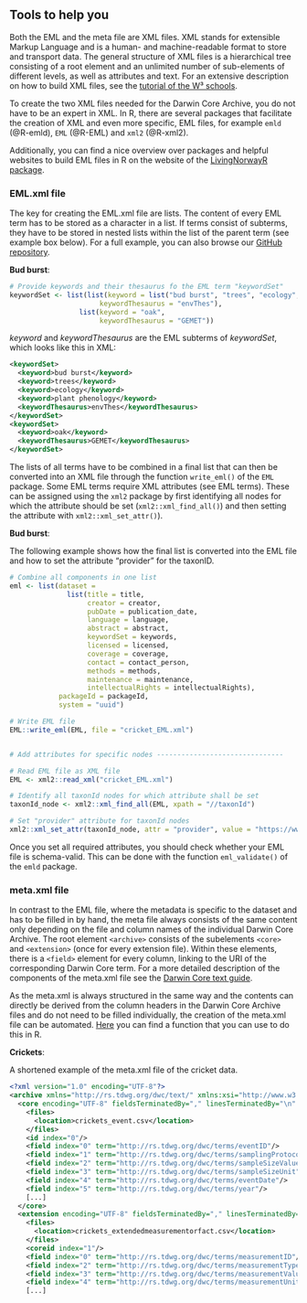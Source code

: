 
## Tools to help you

Both the EML and the meta file are XML files. XML stands for extensible Markup Language and is a human- and machine-readable format to store and transport data. The general structure of XML files is a hierarchical tree consisting of a root element and an unlimited number of sub-elements of different levels, as well as attributes and text. For an extensive description on how to build XML files, see the [tutorial of the W³ schools](https://www.w3schools.com/xml/default.asp). 

To create the two XML files needed for the Darwin Core Archive, you do not have to be an expert in XML. In R, there are several packages that facilitate the creation of XML and even more specific, EML files, for example `emld` (@R-emld), `EML` (@R-EML) and `xml2` (@R-xml2).

Additionally, you can find a nice overview over packages and helpful websites to build EML files in R on the website of the [LivingNorwayR package](https://livingnorway.github.io/LivingNorwayR/articles/EML_R_packages_overview.html).

### EML.xml file

The key for creating the EML.xml file are lists. The content of every EML term has to be stored as a character in a list. If terms consist of subterms, they have to be stored in nested lists within the list of the parent term (see example box below). For a full example, you can also browse our [GitHub repository](https://github.com/LTER-LIFE/FDFDT).

:::{.examplebox .exampleimg}
**Bud burst**:

```r
# Provide keywords and their thesaurus fo the EML term "keywordSet"
keywordSet <- list(list(keyword = list("bud burst", "trees", "ecology", "plant phenology"),
                      keywordThesaurus = "envThes"),
                 list(keyword = "oak",
                      keywordThesaurus = "GEMET"))
```

*keyword* and *keywordThesaurus* are the EML subterms of *keywordSet*, which looks like this in XML:

``` xml
<keywordSet>
  <keyword>bud burst</keyword>
  <keyword>trees</keyword>
  <keyword>ecology</keyword>
  <keyword>plant phenology</keyword>
  <keywordThesaurus>envThes</keywordThesaurus>
</keywordSet>
<keywordSet>
  <keyword>oak</keyword>
  <keywordThesaurus>GEMET</keywordThesaurus>
</keywordSet>
```
:::

The lists of all terms have to be combined in a final list that can then be converted into an XML file through the function `write_eml()` of the `EML` package.
Some EML terms require XML attributes (see EML terms). These can be assigned using the `xml2` package by first identifying all nodes for which the attribute should be set (`xml2::xml_find_all()`) and then setting the attribute with `xml2::xml_set_attr()`). 

:::{.examplebox .exampleimg}
**Bud burst**:

The following example shows how the final list is converted into the EML file and how to set the attribute "provider" for the taxonID. 

```r
# Combine all components in one list
eml <- list(dataset =
              list(title = title,
                   creator = creator,
                   pubDate = publication_date,
                   language = language,
                   abstract = abstract,
                   keywordSet = keywords,
                   licensed = licensed,
                   coverage = coverage,
                   contact = contact_person,
                   methods = methods,
                   maintenance = maintenance,
                   intellectualRights = intellectualRights),
            packageId = packageId, 
            system = "uuid")

# Write EML file
EML::write_eml(EML, file = "cricket_EML.xml")          


# Add attributes for specific nodes -------------------------------

# Read EML file as XML file
EML <- xml2::read_xml("cricket_EML.xml")

# Identify all taxonId nodes for which attribute shall be set
taxonId_node <- xml2::xml_find_all(EML, xpath = "//taxonId")

# Set "provider" attribute for taxonId nodes
xml2::xml_set_attr(taxonId_node, attr = "provider", value = "https://www.gbif.org/")

```
:::

Once you set all required attributes, you should check whether your EML file is schema-valid. This can be done with the function `eml_validate()` of the `emld` package. 

### meta.xml file

In contrast to the EML file, where the metadata is specific to the dataset and has to be filled in by hand, the meta file always consists of the same content only depending on the file and column names of the individual Darwin Core Archive. The root element `<archive>` consists of the subelements `<core>` and `<extension>` (once for every extension file). Within these elements, there is a `<field>` element for every column, linking to the URI of the corresponding Darwin Core term. For a more detailed description of the components of the meta.xml file see the [Darwin Core text guide](https://dwc.tdwg.org/text/). 

As the meta.xml is always structured in the same way and the contents can directly be derived from the column headers in the Darwin Core Archive files and do not need to be filled individually, the creation of the meta.xml file can be automated. [Here](https://github.com/LTER-LIFE/FDFDT/blob/main/R/create-meta-xml-of-DwCA.R) you can find a function that you can use to do this in R.

:::{.examplebox .exampleimg}
**Crickets**:

A shortened example of the meta.xml file of the cricket data.

```xml
<?xml version="1.0" encoding="UTF-8"?>
<archive xmlns="http://rs.tdwg.org/dwc/text/" xmlns:xsi="http://www.w3.org/2001/XMLSchema-instance" xmlns:xs="http://www.w3.org/2001/XMLSchema" xsi:schemaLocation="http://rs.tdwg.org/dwc/text/ http://rs.tdwg.org/dwc/text/tdwg_dwc_text.xsd">
  <core encoding="UTF-8" fieldsTerminatedBy="," linesTerminatedBy="\n" fieldsEnclosedBy="" ignoreHeaderLines="1" rowType="http://rs.tdwg.org/dwc/terms/Event">
    <files>
      <location>crickets_event.csv</location>
    </files>
    <id index="0"/>
    <field index="0" term="http://rs.tdwg.org/dwc/terms/eventID"/>
    <field index="1" term="http://rs.tdwg.org/dwc/terms/samplingProtocol"/>
    <field index="2" term="http://rs.tdwg.org/dwc/terms/sampleSizeValue"/>
    <field index="3" term="http://rs.tdwg.org/dwc/terms/sampleSizeUnit"/>
    <field index="4" term="http://rs.tdwg.org/dwc/terms/eventDate"/>
    <field index="5" term="http://rs.tdwg.org/dwc/terms/year"/>
    [...]
  </core>
  <extension encoding="UTF-8" fieldsTerminatedBy="," linesTerminatedBy="\n" fieldsEnclosedBy="" ignoreHeaderLines="1" rowType="http://rs.iobis.org/obis/terms/ExtendedMeasurementOrFact">
    <files>
      <location>crickets_extendedmeasurementorfact.csv</location>
    </files>
    <coreid index="1"/>
    <field index="0" term="http://rs.tdwg.org/dwc/terms/measurementID"/>
    <field index="2" term="http://rs.tdwg.org/dwc/terms/measurementType"/>
    <field index="3" term="http://rs.tdwg.org/dwc/terms/measurementValue"/>
    <field index="4" term="http://rs.tdwg.org/dwc/terms/measurementUnit"/>
    [...]
```
:::

<div>
